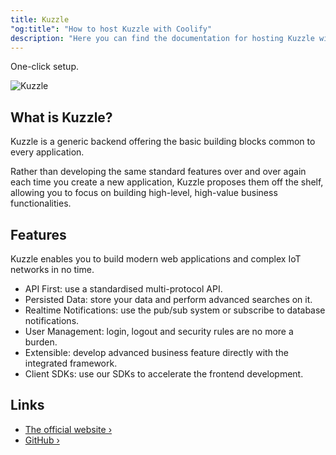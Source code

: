 ```yaml
---
title: Kuzzle
"og:title": "How to host Kuzzle with Coolify"
description: "Here you can find the documentation for hosting Kuzzle with Coolify."
---
```


One-click setup.

![Kuzzle](https://user-images.githubusercontent.com/7868838/103797784-32337580-5049-11eb-8917-3fcf4487644c.png)

## What is Kuzzle?

Kuzzle is a generic backend offering the basic building blocks common to every application.

Rather than developing the same standard features over and over again each time you create a new application, Kuzzle proposes them off the shelf, allowing you to focus on building high-level, high-value business functionalities.

## Features

Kuzzle enables you to build modern web applications and complex IoT networks in no time.

- API First: use a standardised multi-protocol API.
- Persisted Data: store your data and perform advanced searches on it.
- Realtime Notifications: use the pub/sub system or subscribe to database notifications.
- User Management: login, logout and security rules are no more a burden.
- Extensible: develop advanced business feature directly with the integrated framework.
- Client SDKs: use our SDKs to accelerate the frontend development.

## Links

- [The official website ›](https://kuzzle.io/)
- [GitHub ›](https://github.com/kuzzleio/kuzzle)
